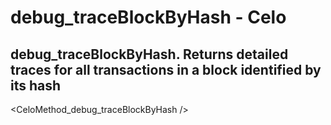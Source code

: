 # debug_traceBlockByHash  - Celo

## debug_traceBlockByHash. Returns detailed traces for all transactions in a block identified by its hash


<CeloMethod_debug_traceBlockByHash />
